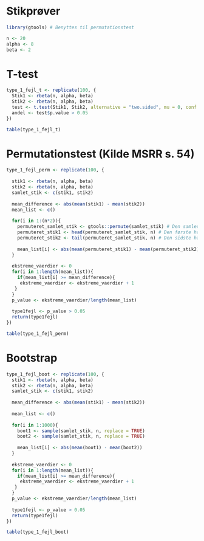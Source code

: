 # Stikprøver

```r
library(gtools) # Benyttes til permutationstest

n <- 20
alpha <- 8
beta <- 2
```

# T-test

```r
type_1_fejl_t <- replicate(100, {
  Stik1 <- rbeta(n, alpha, beta)
  Stik2 <- rbeta(n, alpha, beta)
  test <- t.test(Stik1, Stik2, alternative = "two.sided", mu = 0, conf.level = 0.95)
  andel <- test$p.value > 0.05
})

table(type_1_fejl_t)
```

# Permutationstest (Kilde MSRR s. 54)

```r
type_1_fejl_perm <- replicate(100, {
  
  stik1 <- rbeta(n, alpha, beta)
  stik2 <- rbeta(n, alpha, beta)
  samlet_stik <- c(stik1, stik2) 
  
  mean_difference <- abs(mean(stik1) - mean(stik2))
  mean_list <- c()
  
  for(i in 1:(n*2)){
    permuteret_samlet_stik <- gtools::permute(samlet_stik) # Den samlede stikprøve permuteres
    permuteret_stik1 <- head(permuteret_samlet_stik, n) # Den første halvdel af den samlede, permuterede stikprøve
    permuteret_stik2 <- tail(permuteret_samlet_stik, n) # Den sidste halvdel af den samlede, permuterede stikprøve
  
    mean_list[i] <- abs(mean(permuteret_stik1) - mean(permuteret_stik2))
  }
  
  ekstreme_vaerdier <- 0
  for(i in 1:length(mean_list)){
    if(mean_list[i] >= mean_difference){
     ekstreme_vaerdier <- ekstreme_vaerdier + 1
   }
  }
  p_value <- ekstreme_vaerdier/length(mean_list)
  
  type1fejl <- p_value > 0.05
  return(type1fejl)
})

table(type_1_fejl_perm)
```

# Bootstrap

```r
type_1_fejl_boot <- replicate(100, {
  stik1 <- rbeta(n, alpha, beta)
  stik2 <- rbeta(n, alpha, beta)
  samlet_stik <- c(stik1, stik2)
  
  mean_difference <- abs(mean(stik1) - mean(stik2))
  
  mean_list <- c()
  
  for(i in 1:1000){
    boot1 <- sample(samlet_stik, n, replace = TRUE)
    boot2 <- sample(samlet_stik, n, replace = TRUE)
    
    mean_list[i] <- abs(mean(boot1) - mean(boot2))
  }
  
  ekstreme_vaerdier <- 0
  for(i in 1:length(mean_list)){
    if(mean_list[i] >= mean_difference){
     ekstreme_vaerdier <- ekstreme_vaerdier + 1
   }
  }
  p_value <- ekstreme_vaerdier/length(mean_list)
  
  type1fejl <- p_value > 0.05
  return(type1fejl)
})

table(type_1_fejl_boot)
```


























